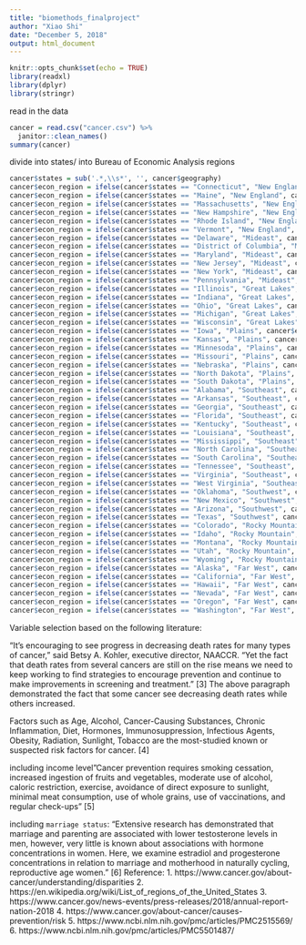 ```yaml
---
title: "biomethods_finalproject"
author: "Xiao Shi"
date: "December 5, 2018"
output: html_document
---
```


```r
knitr::opts_chunk$set(echo = TRUE)
library(readxl)
library(dplyr)
library(stringr)
```

read in the data
```r
cancer = read.csv("cancer.csv") %>%
  janitor::clean_names()
summary(cancer)
```
divide into states/ into Bureau of Economic Analysis regions
```r
cancer$states = sub('.*,\\s*', '', cancer$geography)
cancer$econ_region = ifelse(cancer$states == "Connecticut", "New England", cancer$econ_region) 
cancer$econ_region = ifelse(cancer$states == "Maine", "New England", cancer$econ_region) 
cancer$econ_region = ifelse(cancer$states == "Massachusetts", "New England", cancer$econ_region) 
cancer$econ_region = ifelse(cancer$states == "New Hampshire", "New England", cancer$econ_region) 
cancer$econ_region = ifelse(cancer$states == "Rhode Island", "New England", cancer$econ_region) 
cancer$econ_region = ifelse(cancer$states == "Vermont", "New England", cancer$econ_region) 
cancer$econ_region = ifelse(cancer$states == "Delaware", "Mideast", cancer$econ_region) 
cancer$econ_region = ifelse(cancer$states == "District of Columbia", "Mideast", cancer$econ_region) 
cancer$econ_region = ifelse(cancer$states == "Maryland", "Mideast", cancer$econ_region) 
cancer$econ_region = ifelse(cancer$states == "New Jersey", "Mideast", cancer$econ_region) 
cancer$econ_region = ifelse(cancer$states == "New York", "Mideast", cancer$econ_region) 
cancer$econ_region = ifelse(cancer$states == "Pennsylvania", "Mideast", cancer$econ_region) 
cancer$econ_region = ifelse(cancer$states == "Illinois", "Great Lakes", cancer$econ_region) 
cancer$econ_region = ifelse(cancer$states == "Indiana", "Great Lakes", cancer$econ_region) 
cancer$econ_region = ifelse(cancer$states == "Ohio", "Great Lakes", cancer$econ_region) 
cancer$econ_region = ifelse(cancer$states == "Michigan", "Great Lakes", cancer$econ_region) 
cancer$econ_region = ifelse(cancer$states == "Wisconsin", "Great Lakes", cancer$econ_region) 
cancer$econ_region = ifelse(cancer$states == "Iowa", "Plains", cancer$econ_region) 
cancer$econ_region = ifelse(cancer$states == "Kansas", "Plains", cancer$econ_region) 
cancer$econ_region = ifelse(cancer$states == "Minnesoda", "Plains", cancer$econ_region) 
cancer$econ_region = ifelse(cancer$states == "Missouri", "Plains", cancer$econ_region) 
cancer$econ_region = ifelse(cancer$states == "Nebraska", "Plains", cancer$econ_region) 
cancer$econ_region = ifelse(cancer$states == "North Dakota", "Plains", cancer$econ_region) 
cancer$econ_region = ifelse(cancer$states == "South Dakota", "Plains", cancer$econ_region) 
cancer$econ_region = ifelse(cancer$states == "Alabama", "Southeast", cancer$econ_region) 
cancer$econ_region = ifelse(cancer$states == "Arkansas", "Southeast", cancer$econ_region) 
cancer$econ_region = ifelse(cancer$states == "Georgia", "Southeast", cancer$econ_region) 
cancer$econ_region = ifelse(cancer$states == "Florida", "Southeast", cancer$econ_region) 
cancer$econ_region = ifelse(cancer$states == "Kentucky", "Southeast", cancer$econ_region) 
cancer$econ_region = ifelse(cancer$states == "Louisiana", "Southeast", cancer$econ_region) 
cancer$econ_region = ifelse(cancer$states == "Mississippi", "Southeast", cancer$econ_region) 
cancer$econ_region = ifelse(cancer$states == "North Carolina", "Southeast", cancer$econ_region) 
cancer$econ_region = ifelse(cancer$states == "South Carolina", "Southeast", cancer$econ_region) 
cancer$econ_region = ifelse(cancer$states == "Tennessee", "Southeast", cancer$econ_region) 
cancer$econ_region = ifelse(cancer$states == "Virginia", "Southeast", cancer$econ_region) 
cancer$econ_region = ifelse(cancer$states == "West Virginia", "Southeast", cancer$econ_region) 
cancer$econ_region = ifelse(cancer$states == "Oklahoma", "Southwest", cancer$econ_region) 
cancer$econ_region = ifelse(cancer$states == "New Mexico", "Southwest", cancer$econ_region) 
cancer$econ_region = ifelse(cancer$states == "Arizona", "Southwest", cancer$econ_region) 
cancer$econ_region = ifelse(cancer$states == "Texas", "Southwest", cancer$econ_region) 
cancer$econ_region = ifelse(cancer$states == "Colorado", "Rocky Mountain", cancer$econ_region) 
cancer$econ_region = ifelse(cancer$states == "Idaho", "Rocky Mountain", cancer$econ_region) 
cancer$econ_region = ifelse(cancer$states == "Montana", "Rocky Mountain", cancer$econ_region) 
cancer$econ_region = ifelse(cancer$states == "Utah", "Rocky Mountain", cancer$econ_region) 
cancer$econ_region = ifelse(cancer$states == "Wyoming", "Rocky Mountain", cancer$econ_region) 
cancer$econ_region = ifelse(cancer$states == "Alaska", "Far West", cancer$econ_region) 
cancer$econ_region = ifelse(cancer$states == "California", "Far West", cancer$econ_region) 
cancer$econ_region = ifelse(cancer$states == "Hawaii", "Far West", cancer$econ_region) 
cancer$econ_region = ifelse(cancer$states == "Nevada", "Far West", cancer$econ_region) 
cancer$econ_region = ifelse(cancer$states == "Oregon", "Far West", cancer$econ_region) 
cancer$econ_region = ifelse(cancer$states == "Washington", "Far West", cancer$econ_region) 


```
Variable selection based on the following literature:

“It’s encouraging to see progress in decreasing death rates for many types of cancer,” said Betsy A. Kohler, executive director, NAACCR. “Yet the fact that death rates from several cancers are still on the rise means we need to keep working to find strategies to encourage prevention and continue to make improvements in screening and treatment.” [3]
The above paragraph demonstrated the fact that some cancer see decreasing death rates while others increased.

Factors such as Age, Alcohol, Cancer-Causing Substances, Chronic Inflammation, Diet, Hormones, Immunosuppression, Infectious Agents, Obesity, Radiation, Sunlight, Tobacco are the most-studied known or suspected risk factors for cancer. [4]

including income level"Cancer prevention requires smoking cessation, increased ingestion of fruits and vegetables, moderate use of alcohol, caloric restriction, exercise, avoidance of direct exposure to sunlight, minimal meat consumption, use of whole grains, use of vaccinations, and regular check-ups" [5]

including `marriage status`: "Extensive research has demonstrated that marriage and parenting are associated with lower testosterone levels in men, however, very little is known about associations with hormone concentrations in women. Here, we examine estradiol and progesterone concentrations in relation to marriage and motherhood in naturally cycling, reproductive age women." [6]
Reference:
1. https://www.cancer.gov/about-cancer/understanding/disparities
2. https://en.wikipedia.org/wiki/List_of_regions_of_the_United_States
3. https://www.cancer.gov/news-events/press-releases/2018/annual-report-nation-2018
4. https://www.cancer.gov/about-cancer/causes-prevention/risk
5. https://www.ncbi.nlm.nih.gov/pmc/articles/PMC2515569/
6. https://www.ncbi.nlm.nih.gov/pmc/articles/PMC5501487/